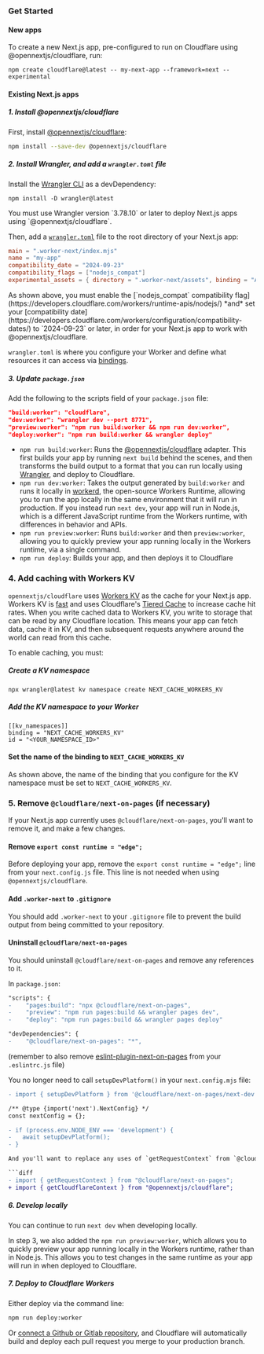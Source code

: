 
### Get Started

#### New apps

To create a new Next.js app, pre-configured to run on Cloudflare using @opennextjs/cloudflare, run:

```
npm create cloudflare@latest -- my-next-app --framework=next --experimental
```

#### Existing Next.js apps

##### 1. Install @opennextjs/cloudflare

First, install [@opennextjs/cloudflare](https://www.npmjs.com/package/@opennextjs/cloudflare):

```sh
npm install --save-dev @opennextjs/cloudflare
```

##### 2. Install Wrangler, and add a `wrangler.toml` file

Install the [Wrangler CLI](https://developers.cloudflare.com/workers/wrangler/) as a devDependency:

```npm
npm install -D wrangler@latest
```

<Callout>
You must use Wrangler version `3.78.10` or later to deploy Next.js apps using `@opennextjs/cloudflare`.
</Callout>

Then, add a [`wrangler.toml`](https://developers.cloudflare.com/workers/wrangler/configuration/) file to the root directory of your Next.js app:

```toml
main = ".worker-next/index.mjs"
name = "my-app"
compatibility_date = "2024-09-23"
compatibility_flags = ["nodejs_compat"]
experimental_assets = { directory = ".worker-next/assets", binding = "ASSETS" }
```

<Callout>
As shown above, you must enable the [`nodejs_compat` compatibility flag](https://developers.cloudflare.com/workers/runtime-apis/nodejs/) *and* set your [compatibility date](https://developers.cloudflare.com/workers/configuration/compatibility-dates/) to `2024-09-23` or later, in order for your Next.js app to work with @opennextjs/cloudflare.
</Callout>

`wrangler.toml` is where you configure your Worker and define what resources it can access via [bindings](/workers/runtime-apis/bindings/).

##### 3. Update `package.json`

Add the following to the scripts field of your `package.json` file:

```json
"build:worker": "cloudflare",
"dev:worker": "wrangler dev --port 8771",
"preview:worker": "npm run build:worker && npm run dev:worker",
"deploy:worker": "npm run build:worker && wrangler deploy"
```

- `npm run build:worker`: Runs the [@opennextjs/cloudflare](https://www.npmjs.com/package/@opennextjs/cloudflare) adapter. This first builds your app by running `next build` behind the scenes, and then transforms the build output to a format that you can run locally using [Wrangler](https://developers.cloudflare.com/workers/wrangler/), and deploy to Cloudflare.
- `npm run dev:worker`: Takes the output generated by `build:worker` and runs it locally in [workerd](https://github.com/cloudflare/workerd), the open-source Workers Runtime, allowing you to run the app locally in the same environment that it will run in production. If you instead run `next dev`, your app will run in Node.js, which is a different JavaScript runtime from the Workers runtime, with differences in behavior and APIs.
- `npm run preview:worker`: Runs `build:worker` and then `preview:worker`, allowing you to quickly preview your app running locally in the Workers runtime, via a single command.
- `npm run deploy`: Builds your app, and then deploys it to Cloudflare

### 4. Add caching with Workers KV

`opennextjs/cloudflare` uses [Workers KV](https://developers.cloudflare.com/kv/) as the cache for your Next.js app. Workers KV is [fast](https://blog.cloudflare.com/faster-workers-kv) and uses Cloudflare's [Tiered Cache](https://developers.cloudflare.com/cache/how-to/tiered-cache/) to increase cache hit rates. When you write cached data to Workers KV, you write to storage that can be read by any Cloudflare location. This means your app can fetch data, cache it in KV, and then subsequent requests anywhere around the world can read from this cache.

To enable caching, you must:

##### Create a KV namespace

```
npx wrangler@latest kv namespace create NEXT_CACHE_WORKERS_KV
```

##### Add the KV namespace to your Worker

```
[[kv_namespaces]]
binding = "NEXT_CACHE_WORKERS_KV"
id = "<YOUR_NAMESPACE_ID>"
```

#### Set the name of the binding to `NEXT_CACHE_WORKERS_KV`

As shown above, the name of the binding that you configure for the KV namespace must be set to `NEXT_CACHE_WORKERS_KV`.

### 5. Remove `@cloudflare/next-on-pages` (if necessary)

If your Next.js app currently uses `@cloudflare/next-on-pages`, you'll want to remove it, and make a few changes.

#### Remove `export const runtime = "edge";`

Before deploying your app, remove the `export const runtime = "edge";` line from your `next.config.js` file. This line is not needed when using `@opennextjs/cloudflare`.

#### Add `.worker-next` to `.gitignore`

You should add `.worker-next` to your `.gitignore` file to prevent the build output from being committed to your repository.

#### Uninstall `@cloudflare/next-on-pages`

You should uninstall `@cloudflare/next-on-pages` and remove any references to it.

In `package.json`:

```diff
"scripts": {
-    "pages:build": "npx @cloudflare/next-on-pages",
-    "preview": "npm run pages:build && wrangler pages dev",
-    "deploy": "npm run pages:build && wrangler pages deploy"

"devDependencies": {
-    "@cloudflare/next-on-pages": "*",
```
(remember to also remove [eslint-plugin-next-on-pages](https://www.npmjs.com/package/eslint-plugin-next-on-pages) from your `.eslintrc.js` file)

You no longer need to call `setupDevPlatform()` in your `next.config.mjs` file:

```diff title="next.config.mjs"
- import { setupDevPlatform } from '@cloudflare/next-on-pages/next-dev';

/** @type {import('next').NextConfig} */
const nextConfig = {};

- if (process.env.NODE_ENV === 'development') {
-   await setupDevPlatform();
- }

And you'll want to replace any uses of `getRequestContext` from `@cloudflare/next-on-pages` with `getCloudflareContext` from `@opennextjs/cloudflare`:

```diff
- import { getRequestContext } from "@cloudflare/next-on-pages";
+ import { getCloudflareContext } from "@opennextjs/cloudflare";
```

##### 6. Develop locally

You can continue to run `next dev` when developing locally.

In step 3, we also added the `npm run preview:worker`, which allows you to quickly preview your app running locally in the Workers runtime, rather than in Node.js. This allows you to test changes in the same runtime as your app will run in when deployed to Cloudflare.

##### 7. Deploy to Cloudflare Workers

Either deploy via the command line:

```sh
npm run deploy:worker
```

Or [connect a Github or Gitlab repository](https://developers.cloudflare.com/workers/ci-cd/), and Cloudflare will automatically build and deploy each pull request you merge to your production branch.
